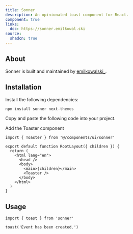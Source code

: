 ```yaml
---
title: Sonner
description: An opinionated toast component for React.
component: true
links:
  doc: https://sonner.emilkowal.ski
source:
  shadcn: true
---
```


<ComponentPreview name="sonner-demo" peekCode wide />

## About

Sonner is built and maintained by [emilkowalski\_](https://twitter.com/emilkowalski_).

## Installation

<Steps>

<Step>Install the following dependencies:</Step>

```bash
npm install sonner next-themes
```

<Step>Copy and paste the following code into your project.</Step>

<ComponentSource name="sonner" />

<Step>Add the Toaster component</Step>

```tsx title="app/layout.tsx" {1,9}
import { Toaster } from '@/components/ui/sonner'

export default function RootLayout({ children }) {
  return (
    <html lang="en">
      <head />
      <body>
        <main>{children}</main>
        <Toaster />
      </body>
    </html>
  )
}
```

</Steps>

## Usage

```tsx
import { toast } from 'sonner'
```

```tsx
toast('Event has been created.')
```
